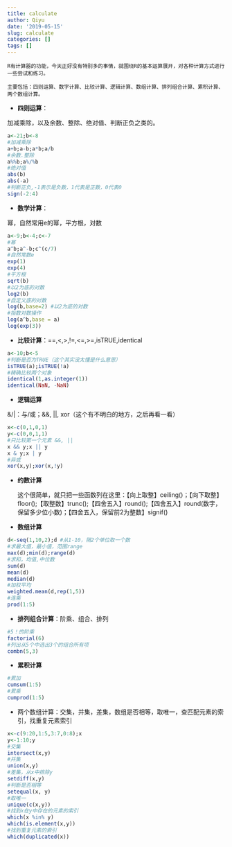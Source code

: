 ```yaml
---
title: calculate
author: Qiyu
date: '2019-05-15'
slug: calculate
categories: []
tags: []
---
```

    R有计算器的功能，今天正好没有特别多的事情，就围绕R的基本运算展开，对各种计算方式进行一些尝试和练习。
    
    主要包括：四则运算、数字计算、比较计算、逻辑计算、数组计算、排列组合计算、累积计算、两个数组计算。

- **四则运算**：

加减乘除，以及余数、整除、绝对值、判断正负之类的。
```r
a<-21;b<-8
#加减乘除
a+b;a-b;a*b;a/b
#余数.整除
a%%b;a%/%b
#绝对值
abs(b)
abs(-a)
#判断正负,-1表示是负数，1代表是正数，0代表0
sign(-2:4)
```
- **数学计算**：

幂，自然常用e的幂，平方根，对数
```r
a<-9;b<-4;c<-7
#幂
a^b;a^-b;c^(c/7)
#自然常数e
exp(1)
exp(4)
#平方根
sqrt(b)
#以2为底的对数
log2(b)
#自定义底的对数
log(b,base=2) #以2为底的对数
#指数对数操作
log(a^b,base = a)
log(exp(3))
```
- **比较计算**：==,<,>,!=,<=,>=,isTRUE,identical
```r
a<-10;b<-5
#判断是否为TRUE（这个其实没太懂是什么意思）
isTRUE(a);isTRUE(!a)
#精确比较两个对象
identical(1,as.integer(1))
identical(NaN, -NaN)
```
- **逻辑运算**

&/|：与/或；&&, ||, xor（这个有不明白的地方，之后再看一看）
```r
x<-c(0,1,0,1)
y<-c(0,0,1,1)
#只比较第一个元素 &&, ||
x && y;x || y
x & y;x | y
#异或
xor(x,y);xor(x,!y)
```
- **约数计算**

  这个很简单，就只把一些函数列在这里：【向上取整】ceiling()；【向下取整】floor();【取整数】trunc();【四舍五入】round();【四舍五入】round(数字，保留多少位小数)；【四舍五入，保留前2为整数】signif()

- **数组计算**
```r
d<-seq(1,10,2);d #从1-10，隔2个单位取一个数
#求最大值，最小值，范围range
max(d);min(d);range(d)
#求和，均值,中位数
sum(d)
mean(d)
median(d)
#加权平均
weighted.mean(d,rep(1,5))
#连乘
prod(1:5)
```
- **排列组合计算**：阶乘、组合、排列
```r
#5！的阶乘
factorial(6)
#列出从5个中选出3个的组合所有项
combn(5,3)
```
- **累积计算**
```r
#累加
cumsum(1:5)
#累乘
cumprod(1:5)
```
- 两个数组计算：交集，并集，差集，数组是否相等，取唯一，查匹配元素的索引，找重复元素索引
```r
x<-c(9:20,1:5,3:7,0:8);x
y<-1:10;y
#交集
intersect(x,y)
#并集
union(x,y)
#差集，从x中排除y
setdiff(x,y)
#判断是否相等
setequal(x, y)
#取唯一
unique(c(x,y))
#找到x在y中存在的元素的索引
which(x %in% y)
which(is.element(x,y))
#找到重复元素的索引
which(duplicated(x))
```

